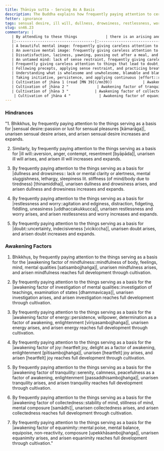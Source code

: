 ```yaml
---
title: Ṭhāniya sutta - Serving As A Basis
description: The Buddha explains how frequently paying attention to certain things can lead to the arising and expansion of hindrances and awakening factors.
fetter: ignorance
tags: sensual desire, ill will, dullness, drowsiness, restlessness, worry, doubt, mindfulness, investigation, energy, joy, tranquility, collectedness, equanimity, hindrances, awakening factors, sn, sn45-56, sn46
slug: sn46.23
commentary: |
   | By attending to these things             | there is an arising and expansion of  |
   |:------------------------------------|:-------------------------------|
   | A beautiful mental image: frequently giving careless attention to the sign of beautiful           | Hindrance of sensual |desire::passion or lust for sensual pleasures|                |
   | An aversive mental image: frequently giving careless attention to the sign of resistance          | Hindrance of |ill will::aversion, contempt, anger, resentment|                      |
   | Dissatisfaction, laziness, yawning, passing out after a meal, and sluggishness of mind; frequently giving careless attention to |these::read [AN 8.80](/an8.80|) | Hindrance of dullness and drowsiness              |
   | An untamed mind: lack of sense restraint, frequently giving careless attention to an unsettled mind	                  | Hindrance of restlessness and |worry::agitation and edginess, fidgeting, fiddling, uneasiness|        |
   | Frequently giving careless attention to things that lead to doubt, to confusion, to |conflict::read [MN 16](/mn16|)                  | Hindrance of doubt                         |
   | Following precepts, applying sense restraint, and practicing breathing-mindfulness |meditation::read [MN 107](/mn107|) | Awakening factor of mindfulness                  |
   | Understanding what is wholesome and unwholesome, blamable and blameless, inferior and superior, and dark and bright, learning the teachings of the Buddha with careful attention | Awakening factor of investigation of mental qualities |
   | Taking initiative, persistence, and applying continuous |effort::read [AN 8.80](/an8.80|) | Awakening factor of energy |
   | Cultivation of jhāna 1 (read [MN 39](/mn39))              | Awakening factor of joy                          |
   | Cultivation of jhāna 2 "             | Awakening factor of tranquility                          |
   | Cultivation of jhāna 3 "            | Awakening factor of collectedness                          |
    | Cultivation of jhāna 4 "             | Awakening factor of equanimity                          |
---
```


### Hindrances

"1. Bhikkhus, by frequently paying attention to the things serving as a basis for |sensual desire::passion or lust for sensual pleasures [kāmarāga]|, unarisen sensual desire arises, and arisen sensual desire increases and expands.

2. Similarly, by frequently paying attention to the things serving as a basis for |ill will::aversion, anger, contempt, resentment [byāpāda]|, unarisen ill will arises, and arisen ill will increases and expands.

3. By frequently paying attention to the things serving as a basis for |dullness and drowsiness::
lack or mental clarity or alertness, mental sluggishness, lethargy, sleepiness lit. stiffness (of mind/body due to tiredness) [thinamiddha]|, unarisen dullness and drowsiness arises, and arisen dullness and drowsiness increases and expands.

4. By frequently paying attention to the things serving as a basis for |restlessness and worry::agitation and edginess, distraction, fidgeting, fiddling, uneasiness [uddhaccakukkucca]|, unarisen restlessness and worry arises, and arisen restlessness and worry increases and expands.

5. By frequently paying attention to the things serving as a basis for |doubt::uncertainty, indecisiveness [vicikiccha]|, unarisen doubt arises, and arisen doubt increases and expands.

### Awakening Factors

1. Bhikkhus, by frequently paying attention to the things serving as a basis for the |awakening factor of mindfulness::mindfulness of body, feelings, mind, mental qualities [satisambojjhaṅga]|, unarisen mindfulness arises, and arisen mindfulness reaches full development through cultivation.

2. By frequently paying attention to the things serving as a basis for the |awakening factor of investigation of mental qualities::investigation of teachings, examination of states [dhammavicaya]|, unarisen investigation arises, and arisen investigation reaches full development through cultivation.

3. By frequently paying attention to the things serving as a basis for the |awakening factor of energy::persistence, willpower, determination as a factor of awakening, enlightenment [vīriyasambojjhaṅga]|, unarisen energy arises, and arisen energy reaches full development through cultivation.

4. By frequently paying attention to the things serving as a basis for the |awakening factor of joy::heartfelt joy, delight as a factor of awakening, enlightenment [pītisambojjhaṅga]|, unarisen [heartfelt] joy arises, and arisen [heartfelt] joy reaches full development through cultivation.

5. By frequently paying attention to the things serving as a basis for the |awakening factor of tranquility::serenity, calmness, peacefulness as a factor of awakening, enlightenment [passaddhisambojjhaṅga]|, unarisen tranquility arises, and arisen tranquility reaches full development through cultivation.

6. By frequently paying attention to the things serving as a basis for the |awakening factor of collectedness::stability of mind, stillness of mind, mental composure [samādhi]|, unarisen collectedness arises, and arisen collectedness reaches full development through cultivation.

7. By frequently paying attention to the things serving as a basis for the |awakening factor of equanimity::mental poise, mental balance, equipoise, non-reactivity, composure [upekkhāsambojjhaṅga]|, unarisen equanimity arises, and arisen equanimity reaches full development through cultivation."